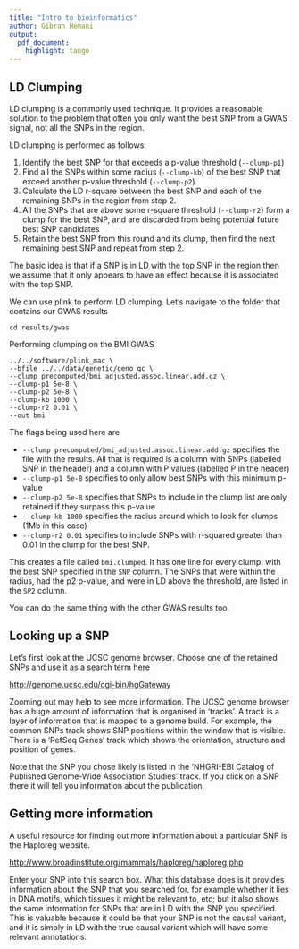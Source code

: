 ```yaml
---
title: "Intro to bioinformatics"
author: Gibran Hemani
output: 
  pdf_document:
    highlight: tango
---
```


## LD Clumping

LD clumping is a commonly used technique. It provides a reasonable solution to the problem that often you only want the best SNP from a GWAS signal, not all the SNPs in the region.

LD clumping is performed as follows.

1. Identify the best SNP for that exceeds a p-value threshold (`--clump-p1`)
2. Find all the SNPs within some radius (`--clump-kb`) of the best SNP that exceed another p-value threshold (`--clump-p2`)
3. Calculate the LD r-square between the best SNP and each of the remaining SNPs in the region from step 2.
4. All the SNPs that are above some r-square threshold (`--clump-r2`) form a clump for the best SNP, and are discarded from being potential future best SNP candidates
5. Retain the best SNP from this round and its clump, then find the next remaining best SNP and repeat from step 2.

The basic idea is that if a SNP is in LD with the top SNP in the region then we assume that it only appears to have an effect because it is associated with the top SNP.

We can use plink to perform LD clumping. Let's navigate to the folder that contains our GWAS results

```
cd results/gwas
```

Performing clumping on the BMI GWAS

```
../../software/plink_mac \
--bfile ../../data/genetic/geno_qc \
--clump precomputed/bmi_adjusted.assoc.linear.add.gz \
--clump-p1 5e-8 \
--clump-p2 5e-8 \
--clump-kb 1000 \
--clump-r2 0.01 \
--out bmi
```

The flags being used here are

- `--clump precomputed/bmi_adjusted.assoc.linear.add.gz` specifies the file with the results. All that is required is a column with SNPs (labelled SNP in the header) and a column with P values (labelled P in the header)
- `--clump-p1 5e-8` specifies to only allow best SNPs with this minimum p-value
- `--clump-p2 5e-8` specifies that SNPs to include in the clump list are only retained if they surpass this p-value
- `--clump-kb 1000` specifies the radius around which to look for clumps (1Mb in this case)
- `--clump-r2 0.01` specifies to include SNPs with r-squared greater than 0.01 in the clump for the best SNP.

This creates a file called `bmi.clumped`. It has one line for every clump, with the best SNP specified in the `SNP` column. The SNPs that were within the radius, had the p2 p-value, and were in LD above the threshold, are listed in the `SP2` column.

You can do the same thing with the other GWAS results too.


## Looking up a SNP

Let's first look at the UCSC genome browser. Choose one of the retained SNPs and use it as a search term here

[http://genome.ucsc.edu/cgi-bin/hgGateway](http://genome.ucsc.edu/cgi-bin/hgGateway)

Zooming out may help to see more information. The UCSC genome browser has a huge amount of information that is organised in 'tracks'. A track is a layer of information that is mapped to a genome build. For example, the common SNPs track shows SNP positions within the window that is visible. There is a 'RefSeq Genes' track which shows the orientation, structure and position of genes.

Note that the SNP you chose likely is listed in the 'NHGRI-EBI Catalog of Published Genome-Wide Association Studies' track. If you click on a SNP there it will tell you information about the publication.


## Getting more information

A useful resource for finding out more information about a particular SNP is the Haploreg website.

[http://www.broadinstitute.org/mammals/haploreg/haploreg.php](http://www.broadinstitute.org/mammals/haploreg/haploreg.php)

Enter your SNP into this search box. What this database does is it provides information about the SNP that you searched for, for example whether it lies in DNA motifs, which tissues it might be relevant to, etc; but it also shows the same information for SNPs that are in LD with the SNP you specified. This is valuable because it could be that your SNP is not the causal variant, and it is simply in LD with the true causal variant which will have some relevant annotations.
